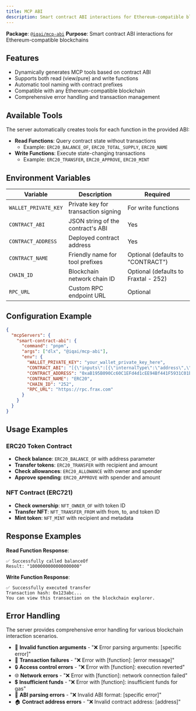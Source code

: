 ```yaml
---
title: MCP ABI
description: Smart contract ABI interactions for Ethereum-compatible blockchains
---
```



**Package**: [`@iqai/mcp-abi`](https://www.npmjs.com/package/@iqai/mcp-abi)
**Purpose**: Smart contract ABI interactions for Ethereum-compatible blockchains

## Features

- Dynamically generates MCP tools based on contract ABI
- Supports both read (view/pure) and write functions
- Automatic tool naming with contract prefixes
- Compatible with any Ethereum-compatible blockchain
- Comprehensive error handling and transaction management

## Available Tools

The server automatically creates tools for each function in the provided ABI:

- **Read Functions**: Query contract state without transactions
  - Example: `ERC20_BALANCE_OF`, `ERC20_TOTAL_SUPPLY`, `ERC20_NAME`
- **Write Functions**: Execute state-changing transactions
  - Example: `ERC20_TRANSFER`, `ERC20_APPROVE`, `ERC20_MINT`

## Environment Variables

| Variable             | Description                         | Required                             |
| -------------------- | ----------------------------------- | ------------------------------------ |
| `WALLET_PRIVATE_KEY` | Private key for transaction signing | For write functions                  |
| `CONTRACT_ABI`       | JSON string of the contract's ABI   | Yes                                  |
| `CONTRACT_ADDRESS`   | Deployed contract address           | Yes                                  |
| `CONTRACT_NAME`      | Friendly name for tool prefixes     | Optional (defaults to "CONTRACT")    |
| `CHAIN_ID`           | Blockchain network chain ID         | Optional (defaults to Fraxtal - 252) |
| `RPC_URL`            | Custom RPC endpoint URL             | Optional                             |

## Configuration Example

```json
{
  "mcpServers": {
    "smart-contract-abi": {
      "command": "pnpm",
      "args": ["dlx", "@iqai/mcp-abi"],
      "env": {
        "WALLET_PRIVATE_KEY": "your_wallet_private_key_here",
        "CONTRACT_ABI": "[{\"inputs\":[{\"internalType\":\"address\",\"name\":\"account\",\"type\":\"address\"}],\"name\":\"balanceOf\",\"outputs\":[{\"internalType\":\"uint256\",\"name\":\"\",\"type\":\"uint256\"}],\"stateMutability\":\"view\",\"type\":\"function\"}]",
        "CONTRACT_ADDRESS": "0xaB195B090Cc60C1EFd4d1cEE94Bf441F5931C01b",
        "CONTRACT_NAME": "ERC20",
        "CHAIN_ID": "252",
        "RPC_URL": "https://rpc.frax.com"
      }
    }
  }
}
```

## Usage Examples

### ERC20 Token Contract

- **Check balance**: `ERC20_BALANCE_OF` with address parameter
- **Transfer tokens**: `ERC20_TRANSFER` with recipient and amount
- **Check allowances**: `ERC20_ALLOWANCE` with owner and spender
- **Approve spending**: `ERC20_APPROVE` with spender and amount

### NFT Contract (ERC721)

- **Check ownership**: `NFT_OWNER_OF` with token ID
- **Transfer NFT**: `NFT_TRANSFER_FROM` with from, to, and token ID
- **Mint token**: `NFT_MINT` with recipient and metadata

## Response Examples

**Read Function Response**:
```
✅ Successfully called balanceOf
Result: "1000000000000000000"
```

**Write Function Response**:
```
✅ Successfully executed transfer
Transaction hash: 0x123abc...
You can view this transaction on the blockchain explorer.
```

## Error Handling

<Callout type="warn" title="Common Errors">
The server provides comprehensive error handling for various blockchain interaction scenarios.
</Callout>

- 🚨 **Invalid function arguments** - "❌ Error parsing arguments: [specific error]"
- 🔄 **Transaction failures** - "❌ Error with [function]: [error message]"
- 🔒 **Access control errors** - "❌ Error with [function]: execution reverted"
- 🌐 **Network errors** - "❌ Error with [function]: network connection failed"
- 💲 **Insufficient funds** - "❌ Error with [function]: insufficient funds for gas"
- 📄 **ABI parsing errors** - "❌ Invalid ABI format: [specific error]"
- 🏠 **Contract address errors** - "❌ Invalid contract address: [address]"